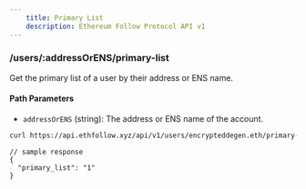 ```yaml
---
    title: Primary List
    description: Ethereum Follow Protocol API v1
---
```


### /users/\:addressOrENS/primary-list
Get the primary list of a user by their address or ENS name. 

#### Path Parameters
- `addressOrENS` (string): The address or ENS name of the account.

```sh
curl https://api.ethfollow.xyz/api/v1/users/encrypteddegen.eth/primary-list
```

```jsonc
// sample response
{
  "primary_list": "1"
}
```